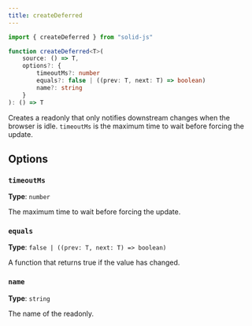 ```yaml
---
title: createDeferred
---
```


```ts
import { createDeferred } from "solid-js"

function createDeferred<T>(
	source: () => T,
	options?: {
		timeoutMs?: number
		equals?: false | ((prev: T, next: T) => boolean)
		name?: string
	}
): () => T

```

Creates a readonly that only notifies downstream changes when the browser is idle. 
`timeoutMs` is the maximum time to wait before forcing the update.

## Options

### `timeoutMs`

**Type**: `number`

The maximum time to wait before forcing the update.    

### `equals`

**Type**: `false | ((prev: T, next: T) => boolean)`

A function that returns true if the value has changed. 

### `name`

**Type**: `string`

The name of the readonly.                              

